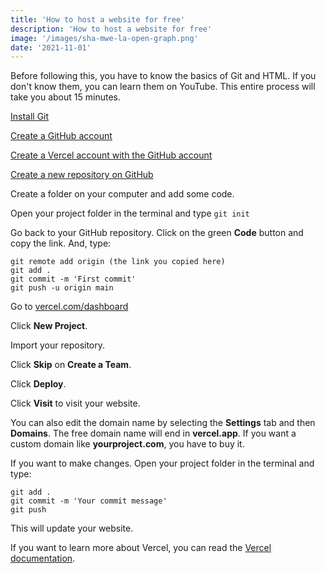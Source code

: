 ```yaml
---
title: 'How to host a website for free'
description: 'How to host a website for free'
image: '/images/sha-mwe-la-open-graph.png'
date: '2021-11-01'
---
```


Before following this, you have to know the basics of Git and HTML. If you don't know them, you can learn them on YouTube. This entire process will take you about 15 minutes.

[Install Git](https://git-scm.com/downloads)

[Create a GitHub account](https://github.com/signup)

[Create a Vercel account with the GitHub account](https://vercel.com/signup)

[Create a new repository on GitHub](https://github.com/new)

Create a folder on your computer and add some code.

Open your project folder in the terminal and type `git init`

Go back to your GitHub repository. Click on the green **Code** button and copy the link. And, type:

```git
git remote add origin (the link you copied here)
git add .
git commit -m 'First commit'
git push -u origin main
```

Go to [vercel.com/dashboard](https://vercel.com/dashboard)

Click **New Project**.

Import your repository.

Click **Skip** on **Create a Team**.

Click **Deploy**.

Click **Visit** to visit your website.

You can also edit the domain name by selecting the **Settings** tab and then **Domains**. The free domain name will end in **vercel.app**. If you want a custom domain like **yourproject.com**, you have to buy it.

If you want to make changes. Open your project folder in the terminal and type:

```git
git add .
git commit -m 'Your commit message'
git push
```

This will update your website.

If you want to learn more about Vercel, you can read the [Vercel documentation](https://vercel.com/docs/concepts).
